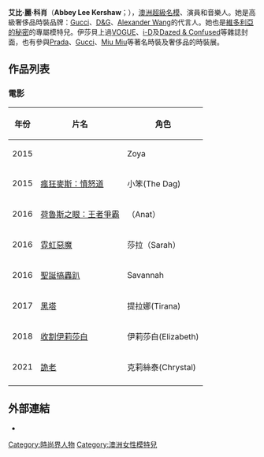 {{expand|time=2010-12-25T07:43:59+00:00}}
{{BLP unsourced|time=2010-12-25T07:43:59+00:00}}
{{藝人
| 姓名     = 艾比·麗·科肖
| 類型     = 模特兒
| 圖片     = Abbey Lee 2015.jpg
| 圖片尺寸 = 250px
| 圖片簡介 = 攝於2015
| 原名     = Abbey Lee Kershaw 
| 外文名   = 
| 外文     = 
| 羅馬拼音 = 
| 英文名   = Abbey Lee
| 國籍     = 
| 出生日期 = {{birth date and age|1987|6|12}}
| 出生地點 = {{AUS}}[[墨爾本|墨爾本]]
| 逝世日期 = 
| 逝世地點 = 
| 職業     = 模特兒、演員、音樂人
| 語言     = 
| 教育程度 = 
| 宗教信仰 = 
| 配偶     = 
| 出道日期 = 
| 代表作   = 
| 活躍年代 = 2008年至今
| 唱片公司 = 
| 經紀公司 = {{USA}}、{{UK}}、{{FRA}}Next Model Management<br/>{{AUS}}Chic Management<br/>{{DEN}}2pm Model Management
| 網站     = www.abbeyleekershaw.net
| 相關團體 = 
| 獎項     = 
| IMDb    = 
}}

'''艾比·麗·科肖'''（'''Abbey Lee Kershaw'''；{{bd|1987年|6月12日|catIdx=Kershaw, Abbey Lee}}），[[澳洲|澳洲]][[超級名模|超級名模]]、演員和音樂人。她是高級奢侈品時裝品牌：[[Gucci|Gucci]]、[[D&G|D&G]]、[[Alexander_Wang|Alexander Wang]]的代言人。她也是[[維多利亞的秘密|維多利亞的秘密]]的專屬模特兒。伊莎貝上過[[时尚_(杂志)|VOGUE]]、[[i-D|i-D]]及[[Dazed_&_Confused|Dazed & Confused]]等雜誌封面，也有參與[[Prada|Prada]]、[[Gucci|Gucci]]、[[Miu_Miu|Miu Miu]]等著名時裝及奢侈品的時裝展。

==作品列表==
=== 電影 ===
{| class="wikitable sortable"
|-
! 年份
! 片名
! 角色
|-
| 2015
| {{link-en|鲁本·格斯瑞|Ruben Guthrie}}
|  Zoya
|-
| 2015
| [[瘋狂麥斯：憤怒道|瘋狂麥斯：憤怒道]]
|  小笨(The Dag)
|-
| 2016
| [[荷魯斯之眼：王者爭霸|荷魯斯之眼：王者爭霸]]
|  {{link-en|阿娜狄|Anat}}（Anat）
|-
| 2016
| [[霓虹惡魔|霓虹惡魔]]
|  莎拉（Sarah）
|-
| 2016
| [[聖誕搞轟趴|聖誕搞轟趴]]
|   Savannah
|-
| 2017
| [[黑塔_(電影)|黑塔]]
|  提拉娜(Tirana)
|-
| 2018
| [[收割伊莉莎白|收割伊莉莎白]]
|  伊莉莎白(Elizabeth)
|-
| 2021
| [[詭老|詭老]]
|  克莉絲泰(Chrystal)
|-
|}

==外部連結==
* {{instagram|abbeylee}}

{{超模世界排名前十位}}

{{DEFAULTSORT:Kerhsaw, Abbey Lee}}
[[Category:時尚界人物|Category:時尚界人物]]
[[Category:澳洲女性模特兒|Category:澳洲女性模特兒]]